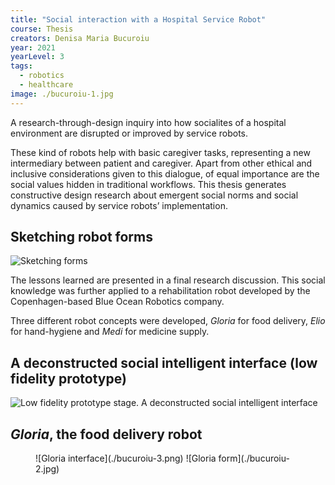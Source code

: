 ---
title: "Social interaction with a Hospital Service Robot"
course: Thesis
creators: Denisa Maria Bucuroiu
year: 2021
yearLevel: 3
tags:
  - robotics
  - healthcare
image: ./bucuroiu-1.jpg
---

A research-through-design inquiry into how socialites of a hospital environment are disrupted or improved by service robots. 

These kind of robots help with basic caregiver tasks, representing a new intermediary between patient and caregiver. Apart from other ethical and inclusive considerations given to this dialogue, of equal importance are the social values hidden in traditional workflows. This thesis generates constructive design research about emergent social norms and social dynamics caused by service robots’ implementation. 

## Sketching robot forms

![Sketching forms](./bucuroiu-sketch-0.jpg)

The lessons learned are presented in a final research discussion. This social knowledge was further applied to a rehabilitation robot developed by the Copenhagen-based Blue Ocean Robotics company.

Three different robot concepts were developed, _Gloria_ for food delivery, _Elio_ for hand-hygiene and _Medi_ for medicine supply.

<MauVideo id="0_574ro86b" />

## A deconstructed social intelligent interface (low fidelity prototype)

![Low fidelity prototype stage. A deconstructed social intelligent interface](./bucuroiu-1.jpg "Low fidelity prototype stage. A deconstructed social intelligent interface")


## _Gloria_, the food delivery robot

<figure class="imageSet">
![Gloria interface](./bucuroiu-3.png)
![Gloria form](./bucuroiu-2.jpg)
</figure>